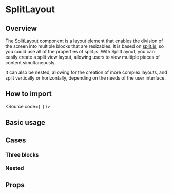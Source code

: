

<Meta of={Stories} />

# SplitLayout

## Overview

The SplitLayout component is a layout element that enables the division of the screen
into multiple blocks that are resizables.
It is based on [split.js](https://split.js.org/), so you could use all of the
properties of split.js.
With SplitLayout, you can easily create a split view layout, allowing users to view
multiple pieces of content simultaneously.

It can also be nested, allowing for the creation of more complex layouts, and
split vertically or horizontally, depending on the needs of the user interface.

## How to import

<Source
  code={`
`}
/>

## Basic usage

<Canvas of={Stories.Base} />

## Cases

### Three blocks

<Canvas of={Stories.Three} />

### Nested

<Canvas of={Stories.Nested} />

## Props

<ArgTypes of={Stories} />
